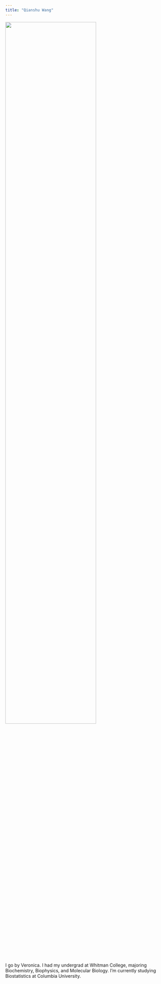 ```yaml
---
title: "Qianshu Wang"
---
```


<img src="images/me.jpg" style="width:75%">

I go by Veronica. I had my undergrad at Whitman College, majoring Biochemistry, Biophysics, and Molecular Biology.
I'm currently studying Biostatistics at Columbia University.